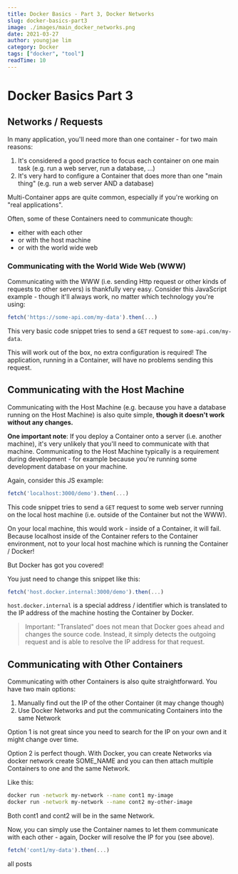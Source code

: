 ```yaml
---
title: Docker Basics - Part 3, Docker Networks 
slug: docker-basics-part3
image: ./images/main_docker_networks.png
date: 2021-03-27
author: youngjae lim
category: Docker
tags: ["docker", "tool"]
readTime: 10
---
```



# Docker Basics Part 3

## Networks / Requests

In many application, you'll need more than one container - for two main reasons:

1. It's considered a good practice to focus each container on one main task (e.g. run a web
server, run a database, ...)
2. It's very hard to configure a Container that does more than one "main thing" (e.g. run a
web server AND a database)

Multi-Container apps are quite common, especially if you're working on "real applications".

Often, some of these Containers need to communicate though:
- either with each other
- or with the host machine
- or with the world wide web

### Communicating with the World Wide Web (WWW)

Communicating with the WWW (i.e. sending Http request or other kinds of requests to other
servers) is thankfully very easy.
Consider this JavaScript example - though it'll always work, no matter which technology you're
using:

```js
fetch('https://some-api.com/my-data').then(...)
```

This very basic code snippet tries to send a `GET` request to `some-api.com/my-data`.

This will work out of the box, no extra configuration is required! The application, running in a
Container, will have no problems sending this request.

## Communicating with the Host Machine

Communicating with the Host Machine (e.g. because you have a database running on the Host
Machine) is also quite simple, **though it doesn't work without any changes.**

**One important note**: If you deploy a Container onto a server (i.e. another machine), it's very unlikely
that you'll need to communicate with that machine. Communicating to the Host Machine typically is a
requirement during development - for example because you're running some development database on
your machine.

Again, consider this JS example:

```js
fetch('localhost:3000/demo').then(...)
```

This code snippet tries to send a `GET` request to some web server running on the local host
machine (i.e. outside of the Container but not the WWW).

On your local machine, this would work - inside of a Container, it will fail. Because localhost
inside of the Container refers to the Container environment, not to your local host machine
which is running the Container / Docker!

But Docker has got you covered!

You just need to change this snippet like this:

```js
fetch('host.docker.internal:3000/demo').then(...)
```

`host.docker.internal` is a special address / identifier which is translated to the IP address of
the machine hosting the Container by Docker.

<blockquote display="info"> 
Important: "Translated" does not mean that Docker goes ahead and changes the source code. Instead,
it simply detects the outgoing request and is able to resolve the IP address for that request.
</blockquote>

## Communicating with Other Containers

Communicating with other Containers is also quite straightforward. You have two main options:

1. Manually find out the IP of the other Container (it may change though)
2. Use Docker Networks and put the communicating Containers into the same Network

Option 1 is not great since you need to search for the IP on your own and it might change over
time.

Option 2 is perfect though. With Docker, you can create Networks via docker network create
SOME_NAME and you can then attach multiple Containers to one and the same Network.

Like this:

```bash
docker run -network my-network --name cont1 my-image
docker run -network my-network --name cont2 my-other-image
```

Both cont1 and cont2 will be in the same Network.

Now, you can simply use the Container names to let them communicate with each other - again,
Docker will resolve the IP for you (see above).

```js
fetch('cont1/my-data').then(...)
```

<Link to='/posts' className='btn center-btn'>
  all posts
</Link>

